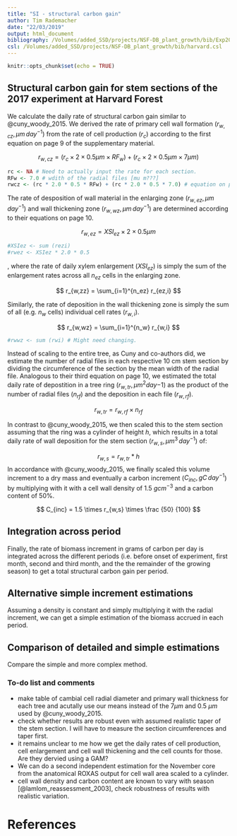 ```yaml
---
title: "SI - structural carbon gain"
author: Tim Rademacher
date: "22/03/2019"
output: html_document
bibliography: /Volumes/added_SSD/projects/NSF-DB_plant_growth/bib/Exp2017.bib
csl: /Volumes/added_SSD/projects/NSF-DB_plant_growth/bib/harvard.csl
---
```


```r
knitr::opts_chunk$set(echo = TRUE)

```

## Structural carbon gain for stem sections of the 2017 experiment at Harvard Forest

We calculate the daily rate of structural carbon gain similar to @cuny_woody_2015. We derived the rate of primary cell wall formation ($r_{w,cz}, \mu m \, day^{-1}$) from the rate of cell production ($r_c$) according to the first equation on page 9 of the supplementary material.

$$
r_{w,cz} = (r_c \times 2 \times 0.5 \mu m \times RF_w) + (r_c \times 2 \times 0.5 \mu m \times 7 \mu m)
$$ 
<!-- Need to check with Patrick that the 7 \mu m as an radial diameter of the cambial cell, makes sense for our trees.--> 
``` r
rc <- NA # Need to actually input the rate for each section.
RFw <- 7.0 # wdith of the radial files [mu m???]
rwcz <- (rc * 2.0 * 0.5 * RFw) + (rc * 2.0 * 0.5 * 7.0) # equation on page 9 of supplementary material of @cuny_woody_2015 
```

The rate of desposition of wall material in the enlarging zone ($r_{w,ez}, \mu m \, day^{-1}$) and wall thickening zone  ($r_{w,wz}, \mu m \, day^{-1}$) are determined according to their equations on page 10.

$$
r_{w,ez} = XSI_{ez} \times 2 \times 0.5\mu m
$$
``` r
#XSIez <- sum (rezi)
#rwez <- XSIez * 2.0 * 0.5
```
, where the rate of daily xylem enlargement ($XSI_{ez}$) is simply the sum of the enlargement rates across all $n_{ez}$ cells in the enlarging zone.

$$
r_{w,zz} = \sum_{i=1}^{n_ez} r_{ez,i} 
$$

Similarly, the rate of deposition in the wall thickening zone is simply the sum of all (e.g. $n_w$ cells) individual cell rates ($r_{w, i}$).

$$
r_{w,wz} = \sum_{i=1}^{n_w} r_{w,i} 
$$

``` r
#rwwz <- sum (rwi) # Might need changing.
```

Instead of scaling to the entire tree, as Cuny and co-authors did, we estimate the number of radial files in each respective 10 cm stem section by dividing the circumference of the section by the mean width of the radial file. Analogous to their third equation on page 10, we estimated the total daily rate of depostition in a tree ring ($r_{w,tr}, \mu m^2 day{-1}$) as the product of the number of radial files ($n_{rf}$) and the deposition in each file ($r_{w,rf}$).

$$
r_{w,tr} = r_{w, rf} \times n_{rf}
$$

In contrast to @cuny_woody_2015, we then scaled this to the stem section assuming that the ring was a cylinder of height $h$, which results in a total daily rate of wall deposition for the stem section ($r_{w,s}, \mu m^3 \, day^{-1}$) of: <!-- TTR We might want to try how much a realistic taper does actually affect the results, but it is only a scalar so should not affect patterns.-->

$$
r_{w,s} = r_{w,tr} * h
$$
In accordance with @cuny_woody_2015, we finally scaled this volume increment to a dry mass and eventually a carbon increment ($C_{inc}, gC \, day^{-1}$) by multiplying with it with a cell wall density of 1.5 $g cm^{-3}$ and a carbon content of 50\%.

$$
C_{inc} = 1.5 \times r_{w,s} \times \frac {50} {100}
$$

## Integration across period

Finally, the rate of biomass increment in grams of carbon per day is integrated across the different periods (i.e. before onset of experiment, first month, second and third month, and the the remainder of the growing season) to get a total structural carbon gain per period.

## Alternative simple increment estimations

Assuming a density is constant and simply multiplying it with the radial increment, we can get a simple estimation of the biomass accrued in each period. 

## Comparison of detailed and simple estimations

Compare the simple and more complex method.

### To-do list and comments

- make table of cambial cell radial diameter and primary wall thickness for each tree and acutally use our means instead of the 7$\mu m$ and 0.5 $\mu m$ used by @cuny_woody_2015.
- check whether results are robust even with assumed realistic taper of the stem section. I will have to measure the section circumferences and taper first.
- it remains unclear to me how we get the daily rates of cell production, cell enlargement and cell wall thickening and the cell counts for those. Are they dervied using a GAM?
- We can do a second independent estimation for the November core from the anatomical ROXAS output for cell wall area scaled to a cylinder.
- cell wall density and carbon content are known to vary with season [@lamlom_reassessment_2003], check robustness of results with realistic variation.

# References